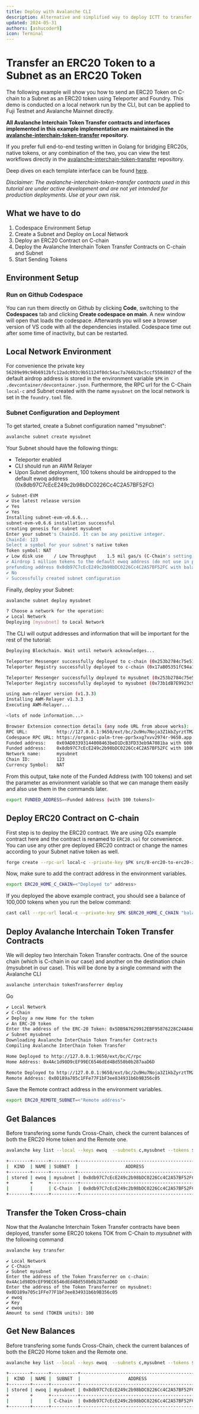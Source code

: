 ```yaml
---
title: Deploy with Avalanche CLI
description: Alternative and simplified way to deploy ICTT to transfer ERC20 to ERC20 assets
updated: 2024-05-31
authors: [ashucoder9]
icon: Terminal
---
```


# Transfer an ERC20 Token to a Subnet as an ERC20 Token

The following example will show you how to send an ERC20 Token on C-chain to a Subnet as an ERC20 token using Teleporter and Foundry. This demo is conducted on a local network run by the CLI, but can be applied to Fuji Testnet and Avalanche Mainnet directly.

**All Avalanche Interchain Token Transfer contracts and interfaces implemented in this example implementation are maintained in the [avalanche-interchain-token-transfer](https://github.com/ava-labs/avalanche-interchain-token-transfer/tree/main/contracts/src) repository.**

If you prefer full end-to-end testing written in Golang for bridging ERC20s, native tokens, or any combination of the two, you can view the test workflows directly in the [avalanche-interchain-token-transfer](https://github.com/ava-labs/avalanche-interchain-token-transfer/tree/main/tests/flows) repository.

Deep dives on each template interface can be found [here](https://github.com/ava-labs/avalanche-interchain-token-transfer/blob/main/contracts/README.md).

_Disclaimer: The avalanche-interchain-token-transfer contracts used in this tutorial are under active development and are not yet intended for production deployments. Use at your own risk._

## What we have to do

1. Codespace Environment Setup
2. Create a Subnet and Deploy on Local Network
3. Deploy an ERC20 Contract on C-chain
4. Deploy the Avalanche Interchain Token Transfer Contracts on C-chain and Subnet
5. Start Sending Tokens

## Environment Setup

### Run on Github Codespace

You can run them directly on Github by clicking **Code**, switching to the **Codespaces** tab and clicking **Create codespace on main**. A new window will open that loads the codespace. Afterwards you will see a browser version of VS code with all the dependencies installed. Codespace time out after some time of inactivity, but can be restarted.

## Local Network Environment

For convenience the private key `56289e99c94b6912bfc12adc093c9b51124f0dc54ac7a766b2bc5ccf558d8027` of the default airdrop address is stored in the environment variable `$PK` in `.devcontainer/devcontainer.json`. Furthermore, the RPC url for the C-Chain `local-c` and Subnet created with the name `mysubnet` on the local network is set in the `foundry.toml` file.

### Subnet Configuration and Deployment

To get started, create a Subnet configuration named "mysubnet":

```bash
avalanche subnet create mysubnet
```

Your Subnet should have the following things:

- Teleporter enabled
- CLI should run an AWM Relayer
- Upon Subnet deployment, 100 tokens should be airdropped to the default ewoq address (0x8db97C7cEcE249c2b98bDC0226Cc4C2A57BF52FC)

```bash
✔ Subnet-EVM
✔ Use latest release version
✔ Yes
✔ Yes
Installing subnet-evm-v0.6.6...
subnet-evm-v0.6.6 installation successful
creating genesis for subnet mysubnet
Enter your subnet's ChainId. It can be any positive integer.
ChainId: 123
Select a symbol for your subnet's native token
Token symbol: NAT
✔ Low disk use    / Low Throughput    1.5 mil gas/s (C-Chain's setting)
✔ Airdrop 1 million tokens to the default ewoq address (do not use in production)
prefunding address 0x8db97C7cEcE249c2b98bDC0226Cc4C2A57BF52FC with balance 1000000000000000000000000
✔ No
✓ Successfully created subnet configuration
```

Finally, deploy your Subnet:

```bash
avalanche subnet deploy mysubnet
```

```bash
? Choose a network for the operation:
✔ Local Network
Deploying [mysubnet] to Local Network
```

The CLI will output addresses and information that will be important for the rest of the tutorial:

```bash
Deploying Blockchain. Wait until network acknowledges...

Teleporter Messenger successfully deployed to c-chain (0x253b2784c75e510dD0fF1da844684a1aC0aa5fcf)
Teleporter Registry successfully deployed to c-chain (0x17aB05351fC94a1a67Bf3f56DdbB941aE6c63E25)

Teleporter Messenger successfully deployed to mysubnet (0x253b2784c75e510dD0fF1da844684a1aC0aa5fcf)
Teleporter Registry successfully deployed to mysubnet (0x73b1dB7E9923c9d8fd643ff381e74dd9618EA1a5)

using awm-relayer version (v1.3.3)
Installing AWM-Relayer v1.3.3
Executing AWM-Relayer...

<lots of node information...>

Browser Extension connection details (any node URL from above works):
RPC URL:           http://127.0.0.1:9650/ext/bc/2u9Hu7Noja3Z1kbZyrztTMZcDeqb6acwyPyqP4BbVDjoT8ZaYc/rpc
Codespace RPC URL: https://organic-palm-tree-ppr5xxg7xvv2974r-9650.app.github.dev/ext/bc/2u9Hu7Noja3Z1kbZyrztTMZcDeqb6acwyPyqP4BbVDjoT8ZaYc/rpc
Funded address:    0x69AD03393144008463beD1DcB3FD33eb9A7081ba with 600 (10^18)
Funded address:    0x8db97C7cEcE249c2b98bDC0226Cc4C2A57BF52FC with 1000000 (10^18) - private key: 56289e99c94b6912bfc12adc093c9b51124f0dc54ac7a766b2bc5ccf558d8027
Network name:      mysubnet
Chain ID:          123
Currency Symbol:   NAT
```

From this output, take note of the Funded Address (with 100 tokens) and set the parameter as environment variable so that we can manage them easily and also use them in the commands later.

```bash
export FUNDED_ADDRESS=<Funded Address (with 100 tokens)>
```

## Deploy ERC20 Contract on C-chain

First step is to deploy the ERC20 contract. We are using OZs example contract here and the contract is renamed to `ERC20.sol` for convenience. You can use any other pre deployed ERC20 contract or change the names according to your Subnet native token as well.

```bash
forge create --rpc-url local-c --private-key $PK src/8-erc20-to-erc20-interchain-token-transfer/ERC20.sol:TOK
```

Now, make sure to add the contract address in the environment variables.

```bash
export ERC20_HOME_C_CHAIN=<"Deployed to" address>
```

If you deployed the above example contract, you should see a balance of 100,000 tokens when you run the below command:

```bash
cast call --rpc-url local-c --private-key $PK $ERC20_HOME_C_CHAIN "balanceOf(address)(uint)" $FUNDED_ADDRESS
```

## Deploy Avalanche Interchain Token Transfer Contracts

We will deploy two Interchain Token Transfer contracts. One of the source chain (which is C-chain in our case) and another on the destination chain (mysubnet in our case). This will be done by a single command with the Avalanche CLI

```bash
avalanche interchain tokenTransferrer deploy
```
Go

```bash
✔ Local Network
✔ C-Chain
✔ Deploy a new Home for the token
✔ An ERC-20 token
Enter the address of the ERC-20 Token: 0x5DB9A7629912EBF95876228C24A848de0bfB43A9
✔ Subnet mysubnet
Downloading Avalanche InterChain Token Transfer Contracts
Compiling Avalanche InterChain Token Transfer

Home Deployed to http://127.0.0.1:9650/ext/bc/C/rpc
Home Address: 0x4Ac1d98D9cEF99EC6546dEd4Bd550b0b287aaD6D

Remote Deployed to http://127.0.0.1:9650/ext/bc/2u9Hu7Noja3Z1kbZyrztTMZcDeqb6acwyPyqP4BbVDjoT8ZaYc/rpc
Remote Address: 0x0D189a705c1FFe77F1bF3ee834931b6b9B356c05
```

Save the Remote contract address in the environment variables.

```bash
export ERC20_REMOTE_SUBNET=<"Remote address">
```

## Get Balances

Before transfering some funds Cross-Chain, check the current balances of both the ERC20 Home token and the Remote one. 

```bash
avalanche key list --local --keys ewoq  --subnets c,mysubnet --tokens $ERC20_HOME_C_CHAIN,$ERC20_REMOTE_SUBNET
```

```bash
+--------+------+---------+--------------------------------------------+---------------+------------------+---------------+
|  KIND  | NAME | SUBNET  |                  ADDRESS                   |     TOKEN     |     BALANCE      |    NETWORK    |
+--------+------+---------+--------------------------------------------+---------------+------------------+---------------+
| stored | ewoq | mysubnet | 0x8db97C7cEcE249c2b98bDC0226Cc4C2A57BF52FC | TOK (0x0D18.)|               0  | Local Network |
+        +      +----------+--------------------------------------------+---------------+-----------------+---------------+
|        |      | C-Chain  | 0x8db97C7cEcE249c2b98bDC0226Cc4C2A57BF52FC | TOK (0x5DB9.)| 100000.000000000 | Local Network |
+--------+------+----------+--------------------------------------------+---------------+-----------------+---------------+
```

## Transfer the Token Cross-chain

Now that the Avalanche Interchain Token Transfer contracts have been deployed, transfer some ERC20 tokens TOK from C-Chain to _mysubnet_ with the following command

```bash
avalanche key transfer
```

```
✔ Local Network
✔ C-Chain
✔ Subnet mysubnet
Enter the address of the Token Transferrer on c-chain: 0x4Ac1d98D9cEF99EC6546dEd4Bd550b0b287aaD6D
Enter the address of the Token Transferrer on mysubnet: 0x0D189a705c1FFe77F1bF3ee834931b6b9B356c05
✔ ewoq
✔ Key
✔ ewoq
Amount to send (TOKEN units): 100
```

## Get New Balances

Before transfering some funds Cross-Chain, check the current balances of both the ERC20 Home token and the Remote one. 

```bash
avalanche key list --local --keys ewoq  --subnets c,mysubnet --tokens $ERC20_HOME_C_CHAIN,$ERC20_REMOTE_SUBNET
```

```bash
+--------+------+----------+--------------------------------------------+---------------+-----------------+---------------+
|  KIND  | NAME |  SUBNET  |                  ADDRESS                   |     TOKEN     |     BALANCE     |    NETWORK    |
+--------+------+----------+--------------------------------------------+---------------+-----------------+---------------+
| stored | ewoq | mysubnet | 0x8db97C7cEcE249c2b98bDC0226Cc4C2A57BF52FC | TOK (0x0D18.) |   100.000000000 | Local Network |
+        +      +----------+--------------------------------------------+---------------+-----------------+---------------+
|        |      | C-Chain  | 0x8db97C7cEcE249c2b98bDC0226Cc4C2A57BF52FC | TOK (0x5DB9.) | 99900.000000000 | Local Network |
+--------+------+----------+--------------------------------------------+---------------+-----------------+---------------+
```
